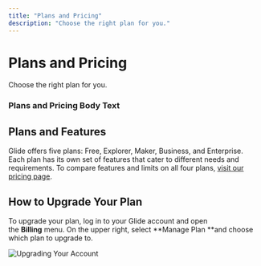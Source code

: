 ```yaml
---
title: "Plans and Pricing"
description: "Choose the right plan for you."
---
```


# Plans and Pricing

Choose the right plan for you.

### Plans and Pricing Body Text

## Plans and Features

Glide offers five plans: Free, Explorer, Maker, Business, and Enterprise. Each plan has its own set of features that cater to different needs and requirements. To compare features and limits on all four plans, [visit our pricing page](https://www.glideapps.com/pricing).

## How to Upgrade Your Plan

To upgrade your plan, log in to your Glide account and open the **Billing** menu. On the upper right, select **Manage Plan **and choose which plan to upgrade to. 



![Upgrading Your Account](https://images.ctfassets.net/yreygbm72t08/5JDXrNBKvjGHeYB5mh4Xbr/98154a286896a3689963e03a7af1a44c/Manage_Plan.png)





